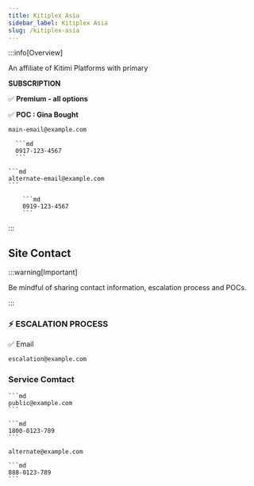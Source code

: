 ```yaml
---
title: Kitiplex Asia
sidebar_label: Kitiplex Asia
slug: /kitiplex-asia
---
```





:::info[Overview]

An affiliate of Kitimi Platforms with primary

**SUBSCRIPTION**

✅ **Premium - all options**

✅ **POC : Gina Bought**


<Tabs groupId="contact-info">
  <TabItem value="email-main" label="Main">
  
  ```md
  main-email@example.com
  ```

      ```md
      0917-123-4567
      ```

</TabItem>
<TabItem value="email-alt" label="Alternate">

    ```md
    alternate-email@example.com
    ```

        ```md
        0919-123-4567
        ```

</TabItem>
</Tabs>


:::

## Site Contact

:::warning[Important]

Be mindful of sharing contact information, escalation process and POCs.

:::

### ⚡️ ESCALATION PROCESS



✅ Email

```md
escalation@example.com
```


### Service Comtact

<Tabs groupId="site-contact">
  <TabItem value="public" label="Public" default>

    ```md
    public@example.com
    ```

    ```md
    1800-0123-789
    ```

</TabItem>

  <TabItem value="alternate" label="Alternate">

```md
alternate@example.com
```

    ```md
    888-0123-789
    ```

</TabItem>

</Tabs>


